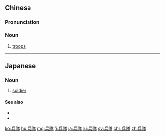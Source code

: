 {{also|兵队}}
==Chinese==
{{zh-forms|s=兵队}}

===Pronunciation===
{{zh-pron
|m=bīngduì
|mn=peng-tūi
|cat=n
}}

===Noun===
{{zh-noun}}

# [[troops]]

----

==Japanese==
{{ja-kanjitab|へい|たい|yomi=on}}

===Noun===
{{ja-noun|へいたい}}

# [[soldier]]

====See also====
* {{ja-r|兵士|へいし}}
* {{ja-r|軍人|ぐんじん}}

[[ko:兵隊]]
[[hu:兵隊]]
[[mg:兵隊]]
[[fj:兵隊]]
[[ja:兵隊]]
[[ru:兵隊]]
[[sv:兵隊]]
[[chr:兵隊]]
[[zh:兵隊]]